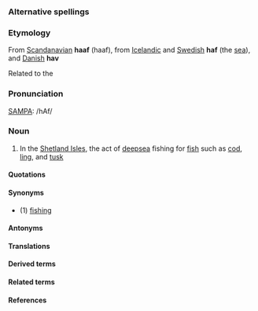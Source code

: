 ===Alternative spellings===

===Etymology===

From [[Scandanavian]] '''haaf''' (haaf), from [[Icelandic]] and [[Swedish]] '''haf''' (the [[sea]]), and [[Danish]] '''hav'''

Related to the 

===Pronunciation===

[[SAMPA]]: /hAf/

===Noun===

#In the [[Shetland Isles]], the act of [[deepsea]] fishing for [[fish]] such as [[cod]], [[ling]], and [[tusk]]

====Quotations====

====Synonyms====

* (1) [[fishing]]

====Antonyms====

====Translations====

====Derived terms====

====Related terms====

====References====